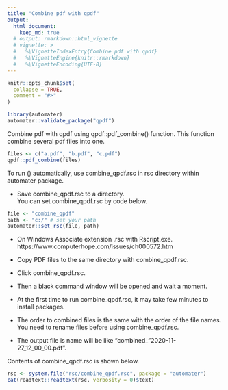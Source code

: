 ```yaml
---
title: "Combine pdf with qpdf"
output: 
  html_document:
    keep_md: true
  # output: rmarkdown::html_vignette
  # vignette: >
  #   %\VignetteIndexEntry{Combine pdf with qpdf}
  #   %\VignetteEngine{knitr::rmarkdown}
  #   %\VignetteEncoding{UTF-8}
---
```


```r
knitr::opts_chunk$set(
  collapse = TRUE,
  comment = "#>"
)
```

```r
library(automater)
automater::validate_package("qpdf")
```


Combine pdf with qpdf using qpdf::pdf_combine() function.
This function combine several pdf files into one.


```r
files <- c("a.pdf", "b.pdf", "c.pdf")
qpdf::pdf_combine(files)
```

To run () automatically, use combine_qpdf.rsc in rsc directory within automater package.   

- Save combine_qpdf.rsc to a directory.    
  You can set combine_qpdf.rsc by code below.    

```r
file <- "combine_qpdf"
path <- "c:/" # set your path
automater::set_rsc(file, path)
```

- On Windows Associate extension .rsc with Rscript.exe.    
  https://www.computerhope.com/issues/ch000572.htm    


- Copy PDF files to the same directory with combine_qpdf.rsc.   
- Click combine_qpdf.rsc.   
- Then a black command window will be opened and wait a moment.   
- At the first time to run combine_qpdf.rsc, it may take few minutes to install packages.   
- The order to combined files is the same with the order of the file names.    
  You need to rename files before using combine_qpdf.rsc.    
- The output file is name will be like "combined_"2020-11-27_12_00_00.pdf".    

Contents of combine_qpdf.rsc is shown below. 

```r
rsc <- system.file("rsc/combine_qpdf.rsc", package = "automater")
cat(readtext::readtext(rsc, verbosity = 0)$text)
```
